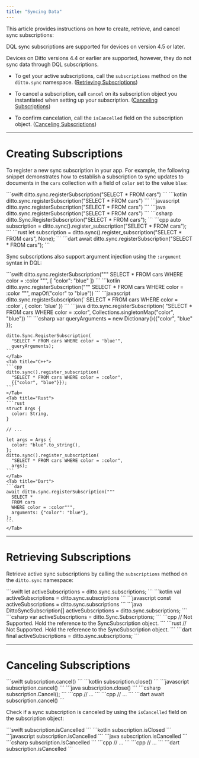 ```yaml
---
title: "Syncing Data"
---
```


This article provides instructions on how to create, retrieve, and cancel sync subscriptions:

<Warning>
DQL sync subscriptions are supported for devices on version 4.5 or later.

Devices on Ditto versions 4.4 or earlier are supported, however, they do not sync data through DQL subscriptions.
</Warning>

- To get your active subscriptions, call the `subscriptions` method on the `ditto.sync` namespace. ([Retrieving Subscriptions]())

- To cancel a subscription, call `cancel` on its subscription object you instantiated when setting up your subscription. ([Canceling Subscriptions]())

- To confirm cancelation, call the `isCancelled` field on the subscription object. ([Canceling Subscriptions]())

***

# Creating Subscriptions

To register a new sync subscription in your app. For example, the following snippet demonstrates how to establish a subscription to sync updates to documents in the `cars` collection with a field of `color` set to the value `blue`:

<Tabs>
    <Tab title="Swift">
    ```swift
    ditto.sync.registerSubscription("SELECT * FROM cars")
    ```
    </Tab>
    <Tab title="Kotlin">
    ```kotlin
    ditto.sync.registerSubscription("SELECT * FROM cars")
    ```
    </Tab>
    <Tab title="JS">
    ```javascript
    ditto.sync.registerSubscription("SELECT * FROM cars")
    ```
    </Tab>
    <Tab title="Java">
    ```java
    ditto.sync.registerSubscription("SELECT * FROM cars")
    ```
    </Tab>
    <Tab title="C#">
    ```csharp
    ditto.Sync.RegisterSubscription("SELECT * FROM cars");
    ```
    </Tab>
    <Tab title="C++">
    ```cpp
    auto subscription =
      ditto.sync().register_subscription("SELECT * FROM cars");
    ```
    </Tab>
    <Tab title="Rust">
    ```rust
    let subscription =
      ditto.sync().register_subscription("SELECT * FROM cars", None);
    ```
    </Tab>
    <Tab title="Dart">
    ```dart
    await ditto.sync.registerSubscription("SELECT * FROM cars");
    ```
    </Tab>
</Tabs>

Sync subscriptions also support argument injection using the `:argument` syntax in DQL:

<Tabs>
    <Tab title="Swift">
    ```swift
    ditto.sync.registerSubscription("""
      SELECT *
      FROM cars
      WHERE color = :color
      """,
      [ "color": "blue" ])
    ```
    </Tab>
    <Tab title="Kotlin">
    ```kotlin
    ditto.sync.registerSubscription("""
      SELECT *
      FROM cars
      WHERE color = :color
      """,
      mapOf("color" to "blue"))
    ```
    </Tab>
    <Tab title="JS">
    ```javascript
    ditto.sync.registerSubscription(`
      SELECT *
      FROM cars
      WHERE color = :color`,
      { color: 'blue' })
    ```
    </Tab>
    <Tab title="Java">
    ```java
    ditto.sync.registerSubscription(
      "SELECT * FROM cars WHERE color = :color",
      Collections.singletonMap("color", "blue"))
    ```
    </Tab>
    <Tab title="C#">
    ```csharp
    var queryArguments = new Dictionary<string, object>(){{"color", "blue" }};

    ditto.Sync.RegisterSubscription(
      "SELECT * FROM cars WHERE color = 'blue'",
      queryArguments);
    ```
    </Tab>
    <Tab title="C++">
    ```cpp
    ditto.sync().register_subscription(
      "SELECT * FROM cars WHERE color = :color",
      {{"color", "blue"}});
    ```
    </Tab>
    <Tab title="Rust">
    ```rust
    struct Args {
      color: String,
    }

    // ...

    let args = Args {
      color: "blue".to_string(),
    };
    ditto.sync().register_subscription(
      "SELECT * FROM cars WHERE color = :color",
      args);
    ```
    </Tab>
    <Tab title="Dart">
    ```dart
    await ditto.sync.registerSubscription("""
      SELECT *
      FROM cars
      WHERE color = :color""",
      arguments: {"color": "blue"},
    );
    ```
    </Tab>
</Tabs>

***

# Retrieving Subscriptions

Retrieve active sync subscriptions by calling the `subscriptions` method on the `ditto.sync` namespace:

<Tabs>
    <Tab title="Swift">
    ```swift
    let activeSubscriptions = ditto.sync.subscriptions;
    ```
    </Tab>
    <Tab title="Kotlin">
    ```kotlin
    val activeSubscriptions = ditto.sync.subscriptions
    ```
    </Tab>
    <Tab title="JS">
    ```javascript
    const activeSubscriptions = ditto.sync.subscriptions
    ```
    </Tab>
    <Tab title="Java">
    ```java
    DittoSyncSubscription[] activeSubscriptions = ditto.sync.subscriptions;
    ```
    </Tab>
    <Tab title="C#">
    ```csharp
    var activeSubscriptions = ditto.Sync.Subscriptions;
    ```
    </Tab>
    <Tab title="C++">
    ```cpp
    // Not Supported. Hold the reference to the SyncSubscription object.
    ```
    </Tab>
    <Tab title="Rust">
    ```rust
    // Not Supported. Hold the reference to the SyncSubscription object.
    ```
    </Tab>
    <Tab title="Dart">
    ```dart
    final activeSubscriptions = ditto.sync.subscriptions;
    ```
    </Tab>
</Tabs>

***

# Canceling Subscriptions

<Tabs>
    <Tab title="Swift">
    ```swift
    subscription.cancel()
    ```
    </Tab>
    <Tab title="Kotlin">
    ```kotlin
    subscription.close()
    ```
    </Tab>
    <Tab title="JS">
    ```javascript
    subscription.cancel()
    ```
    </Tab>
    <Tab title="Java">
    ```java
    subscription.close()
    ```
    </Tab>
    <Tab title="C#">
    ```csharp
    subscription.Cancel();
    ```
    </Tab>
    <Tab title="C++">
    ```cpp
    // ...
    ```
    </Tab>
    <Tab title="Rust">
    ```cpp
    // ...
    ```
    </Tab>
    <Tab title="Dart">
    ```dart
    await subscription.cancel()
    ```
    </Tab>
</Tabs>

Check if a sync subscription is canceled by using the `isCancelled` field on the subscription object:

<Tabs>
    <Tab title="Swift">
    ```swift
    subscription.isCancelled
    ```
    </Tab>
    <Tab title="Kotlin">
    ```kotlin
    subscription.isClosed
    ```
    </Tab>
    <Tab title="JS">
    ```javascript
    subscription.isCancelled
    ```
    </Tab>
    <Tab title="Java">
    ```java
    subscription.isCancelled
    ```
    </Tab>
    <Tab title="C#">
    ```csharp
    subscription.IsCancelled
    ```
    </Tab>
    <Tab title="C++">
    ```cpp
    // ...
    ```
    </Tab>
    <Tab title="Rust">
    ```cpp
    // ...
    ```
    </Tab>
    <Tab title="Dart">
    ```dart
    subscription.isCancelled
    ```
    </Tab>
</Tabs>


